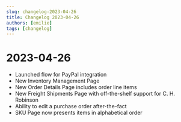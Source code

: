 ```yaml
---
slug: changelog-2023-04-26
title: Changelog 2023-04-26
authors: [emilie]
tags: [changelog]
---
```


# 2023-04-26

* Launched flow for PayPal integration
* New Inventory Management Page
* New Order Details Page includes order line items
* New Freight Shipments Page with off-the-shelf support for C. H. Robinson
* Ability to edit a purchase order after-the-fact
* SKU Page now presents items in alphabetical order 